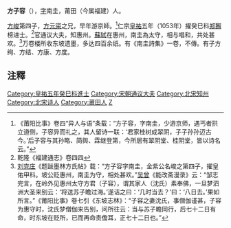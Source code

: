 '''方子容'''（{{bd|?||?|}}），[[表字|字]]南圭，莆田（今属福建）人。

[[方峻|方峻]]第四子，[[方元寀|方元寀]]之兄，早年游京師。<ref>《莆阳比事》卷四“异人与语”条载：“方子容，字南圭，少游京师，遇丐者拱立道侧，子容异而礼之，其人留诗一联：‘君家桂树成翠阴，子子孙孙迈古今。’后子容与其孙略、简舆、霖继登第，今所居有翠阴堂、桂阴堂，皆以诗名云。”</ref>仁宗[[皇祐|皇祐]]五年（1053年）擢癸巳科[[郑獬|郑獬]]榜进士。<ref>乾隆《福建通志》卷四四</ref>官通议大夫，知惠州。[[蘇轼|蘇轼]]在惠州，南圭為太守，相与唱和，共处甚欢。<ref>[[刘克庄|刘克庄]]《题跋墨林方氏帖》载：“方子容字南圭，金紫公名峻之第四子，擢皇佑甲科。坡公贬惠州，南圭为守，相处甚欢。”[[吴曾|吴曾]]《能改斋漫录》云：“邹志完言，在岭外见惠州太守方君（子容），谓其家人（沈氏）素奉佛，一旦梦泗洲大圣来别云：‘将送苏子瞻过海。’遂诘之曰：‘几时当去？’曰：‘八日去。’果如所言。”《莆阳比事》卷七引《东坡志林》：“子容之妻沈氏，事僧伽谨甚，子容为惠守时，沈氏梦僧伽来告别，问所往云：当与苏子瞻同行，后七十二日有命，时东坡在贬所，已而再命责儋耳，正七十二日也。”</ref>万卷楼所收东坡遗墨，多达四百余纸。有《南圭詩集》一卷，不傳。有子方绚、方结、方康、方度。

==注釋==
{{reflist}}

[[Category:皇祐五年癸巳科進士|Category:皇祐五年癸巳科進士]]
[[Category:宋朝通议大夫|Category:宋朝通议大夫]]
[[Category:北宋知州|Category:北宋知州]]
[[Category:北宋诗人|Category:北宋诗人]]
[[Category:莆田人|Category:莆田人]]
[[Category:方姓|Z]]
